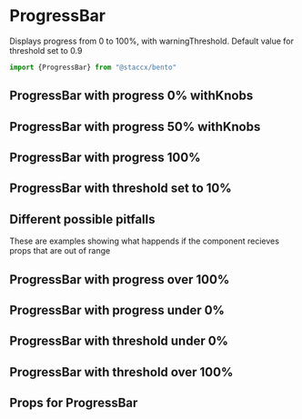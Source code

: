 
<Meta title="Components|DataViz/ProgressBar" component={ProgressBar} decorators={[withKnobs]}/>

# ProgressBar
Displays progress from 0 to 100%, with warningThreshold. Default value for threshold set to 0.9


```javascript
import {ProgressBar} from "@staccx/bento"
```


## ProgressBar with progress 0% withKnobs
<Preview>
  <Story name="0%">
   <ProgressBar progress={number("default0%",0.0,"default0")}/>
  </Story>
</Preview>

   
## ProgressBar with progress 50% withKnobs
<Preview>
  <Story name="50%">
   <ProgressBar progress={number("default50%", 0.5, "default50")}/>
  </Story>
</Preview>



## ProgressBar with progress 100%
<Preview>
  <Story name="100%">
   <ProgressBar progress="1"/>
  </Story>
</Preview>

## ProgressBar with threshold set to 10%
<Preview>
    <Story name="Threshold low">
       <ProgressBar progress="0.2" warningThreshold="0.1"/>
     </Story>
</Preview>

## Different possible pitfalls 
These are examples showing what happends if the component recieves props that are
out of range

## ProgressBar with progress over 100%
<Preview>
  <Story name="110%">
   <ProgressBar progress="1.1"/>
  </Story>
</Preview>


## ProgressBar with progress under 0%
<Preview>
  <Story name="-10%">
   <ProgressBar progress="-0.1"/>
  </Story>
</Preview>



## ProgressBar with threshold under 0%
<Preview>
    <Story name="Threshold under 0%">
       <ProgressBar progress="0.2" warningThreshold="-0.1"/>
     </Story>
</Preview>


## ProgressBar with threshold over 100%
<Preview>
    <Story name="Threshold over 100%">
       <ProgressBar progress="1" warningThreshold="1.5"/>
     </Story>
</Preview>           

## Props for ProgressBar

<Props of={ProgressBar} />


